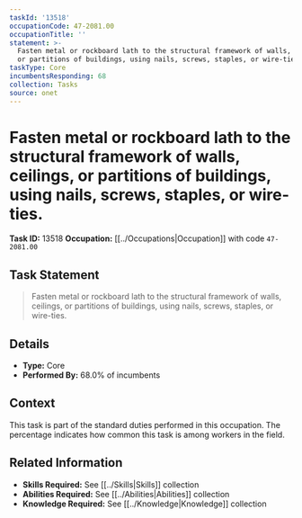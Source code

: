 ```yaml
---
taskId: '13518'
occupationCode: 47-2081.00
occupationTitle: ''
statement: >-
  Fasten metal or rockboard lath to the structural framework of walls, ceilings,
  or partitions of buildings, using nails, screws, staples, or wire-ties.
taskType: Core
incumbentsResponding: 68
collection: Tasks
source: onet
---
```

# Fasten metal or rockboard lath to the structural framework of walls, ceilings, or partitions of buildings, using nails, screws, staples, or wire-ties.

**Task ID:** 13518
**Occupation:** [[../Occupations|Occupation]] with code `47-2081.00`

## Task Statement

> Fasten metal or rockboard lath to the structural framework of walls, ceilings, or partitions of buildings, using nails, screws, staples, or wire-ties.

## Details

- **Type:** Core
- **Performed By:** 68.0% of incumbents

## Context

This task is part of the standard duties performed in this occupation. The percentage indicates how common this task is among workers in the field.

## Related Information

- **Skills Required:** See [[../Skills|Skills]] collection
- **Abilities Required:** See [[../Abilities|Abilities]] collection
- **Knowledge Required:** See [[../Knowledge|Knowledge]] collection
